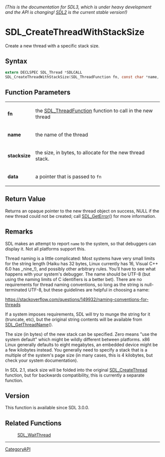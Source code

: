 ====== (This is the documentation for SDL3, which is under heavy development and the API is changing! [https://wiki.libsdl.org/SDL2/ SDL2] is the current stable version!) ======
= SDL_CreateThreadWithStackSize =

Create a new thread with a specific stack size.

== Syntax ==

<syntaxhighlight lang='c'>
extern DECLSPEC SDL_Thread *SDLCALL
SDL_CreateThreadWithStackSize(SDL_ThreadFunction fn, const char *name, const size_t stacksize, void *data);
</syntaxhighlight>

== Function Parameters ==

{|
|'''fn'''
|the [[SDL_ThreadFunction]] function to call in the new thread
|-
|'''name'''
|the name of the thread
|-
|'''stacksize'''
|the size, in bytes, to allocate for the new thread stack.
|-
|'''data'''
|a pointer that is passed to <code>fn</code>
|}

== Return Value ==

Returns an opaque pointer to the new thread object on success, NULL if the
new thread could not be created; call [[SDL_GetError]]() for more
information.

== Remarks ==

SDL makes an attempt to report <code>name</code> to the system, so that
debuggers can display it. Not all platforms support this.

Thread naming is a little complicated: Most systems have very small limits
for the string length (Haiku has 32 bytes, Linux currently has 16, Visual
C++ 6.0 has _nine_!), and possibly other arbitrary rules. You'll have to
see what happens with your system's debugger. The name should be UTF-8 (but
using the naming limits of C identifiers is a better bet). There are no
requirements for thread naming conventions, so long as the string is
null-terminated UTF-8, but these guidelines are helpful in choosing a name:

https://stackoverflow.com/questions/149932/naming-conventions-for-threads

If a system imposes requirements, SDL will try to munge the string for it
(truncate, etc), but the original string contents will be available from
[[SDL_GetThreadName]]().

The size (in bytes) of the new stack can be specified. Zero means "use the
system default" which might be wildly different between platforms. x86
Linux generally defaults to eight megabytes, an embedded device might be a
few kilobytes instead. You generally need to specify a stack that is a
multiple of the system's page size (in many cases, this is 4 kilobytes, but
check your system documentation).

In SDL 2.1, stack size will be folded into the original
[[SDL_CreateThread]] function, but for backwards compatibility, this is
currently a separate function.

== Version ==

This function is available since SDL 3.0.0.

== Related Functions ==

:[[SDL_WaitThread]]

----
[[CategoryAPI]]



